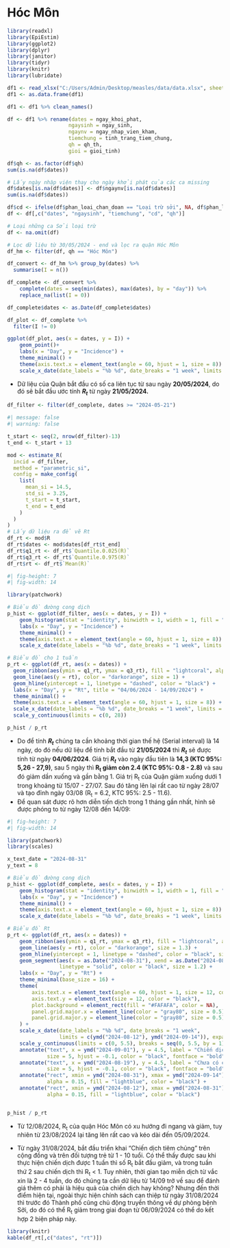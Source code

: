# Hóc Môn

```r
library(readxl)
library(EpiEstim)
library(ggplot2)
library(dplyr)
library(janitor)
library(tidyr)
library(knitr)
library(lubridate)

df1 <- read_xlsx("C:/Users/Admin/Desktop/measles/data/data.xlsx", sheet = "data")
df1 <- as.data.frame(df1)
```

```r
df1 <- df1 %>% clean_names()

df <- df1 %>% rename(dates = ngay_khoi_phat,
                    ngaysinh = ngay_sinh,
                    ngaynv = ngay_nhap_vien_kham,
                    tiemchung = tinh_trang_tiem_chung,
                    qh = qh_th,
                    gioi = gioi_tinh)

df$qh <- as.factor(df$qh)
sum(is.na(df$dates))

# Lấy ngày nhập viện thay cho ngày khởi phát của các ca missing
df$dates[is.na(df$dates)] <- df$ngaynv[is.na(df$dates)]
sum(is.na(df$dates))
```

```r
df$cd <- ifelse(df$phan_loai_chan_doan == "Loại trừ sởi", NA, df$phan_loai_chan_doan)
df <- df[,c("dates", "ngaysinh", "tiemchung", "cd", "qh")]

# Loại những ca Sởi loại trừ
df <- na.omit(df)
```

```r
# Lọc dữ liệu từ 30/05/2024 - end và lọc ra quận Hóc Môn
df_hm <- filter(df, qh == "Hóc Môn")
```

```r
df_convert <- df_hm %>% group_by(dates) %>% 
  summarise(I = n())

df_complete <- df_convert %>%
    complete(dates = seq(min(dates), max(dates), by = "day")) %>%
    replace_na(list(I = 0))

df_complete$dates <- as.Date(df_complete$dates)
```

```r
df_plot <- df_complete %>% 
  filter(I != 0)

ggplot(df_plot, aes(x = dates, y = I)) +
    geom_point()+
    labs(x = "Day", y = "Incidence") +
    theme_minimal() +
    theme(axis.text.x = element_text(angle = 60, hjust = 1, size = 8)) + 
    scale_x_date(date_labels = "%b %d", date_breaks = "1 week", limits = c(ymd(min(df_complete$dates)), ymd(max(df_complete$dates))))
```

-   Dữ liệu của Quận bắt đầu có số ca liên tục từ sau ngày **20/05/2024**, do đó sẽ bắt đầu ước tính ***R~t~*** từ ngày **21/05/2024.**

```r
df_filter <- filter(df_complete, dates >= "2024-05-21")
```

```r
#| message: false
#| warning: false

t_start <- seq(2, nrow(df_filter)-13)
t_end <- t_start + 13

mod <- estimate_R(
  incid = df_filter, 
  method = "parametric_si", 
  config = make_config(
    list(
      mean_si = 14.5, 
      std_si = 3.25,
      t_start = t_start,
      t_end = t_end
    )
  )
)
# Lấy dữ liệu ra để vẽ Rt
df_rt <- mod$R
df_rt$dates <- mod$dates[df_rt$t_end]
df_rt$q1_rt <- df_rt$`Quantile.0.025(R)`
df_rt$q3_rt <- df_rt$`Quantile.0.975(R)`
df_rt$rt <- df_rt$`Mean(R)`
```

```r
#| fig-height: 7
#| fig-width: 14

library(patchwork)

# Biểu đồ đường cong dịch
p_hist <- ggplot(df_filter, aes(x = dates, y = I)) +
    geom_histogram(stat = "identity", binwidth = 1, width = 1, fill = "lightgrey", color = "black") +
    labs(x = "Day", y = "Incidence") +
    theme_minimal() +
    theme(axis.text.x = element_text(angle = 60, hjust = 1, size = 8)) + 
    scale_x_date(date_labels = "%b %d", date_breaks = "1 week", limits = c(ymd("2024-05-21"), ymd("2024-09-14")))

# Biểu đồ cho 1 tuần
p_rt <- ggplot(df_rt, aes(x = dates)) +
  geom_ribbon(aes(ymin = q1_rt, ymax = q3_rt), fill = "lightcoral", alpha = 0.3, size = 1) + 
  geom_line(aes(y = rt), color = "darkorange", size = 1) +
  geom_hline(yintercept = 1, linetype = "dashed", color = "black") + 
  labs(x = "Day", y = "Rt", title = "04/06/2024 - 14/09/2024") +
  theme_minimal() +
  theme(axis.text.x = element_text(angle = 60, hjust = 1, size = 8)) +
  scale_x_date(date_labels = "%b %d", date_breaks = "1 week", limits = c(ymd("2024-05-21"), ymd("2024-09-14"))) +
  scale_y_continuous(limits = c(0, 28))

p_hist / p_rt
```

-   Do để tính ***R~t~*** chúng ta cần khoảng thời gian thế hệ (Serial interval) là 14 ngày, do đó nếu dữ liệu để tính bắt đầu từ **21/05/2024** thì ***R~t~*** sẽ được tính từ ngày **04/06/2024**. Giá trị ***R~t~*** vào ngày đầu tiên là **14,3 (KTC 95%: 5,26 - 27,9)**, sau 5 ngày thì **R~t~ giảm còn 2.4 (KTC 95%: 0.8 - 2.8)** và sau đó giảm dần xuống và gần bằng 1. Giá trị R~t~ của Quận giảm xuống dưới 1 trong khoảng từ 15/07 - 27/07. Sau đó tăng lên lại rất cao từ ngày 28/07 và tạo đỉnh ngày 03/08 (R~t~ = 6.2, KTC 95%: 2.5 - 11.6).
-   Để quan sát được rõ hơn diễn tiến dịch trong 1 tháng gần nhất, hình sẽ được phóng to từ ngày 12/08 đến 14/09:

```r
#| fig-height: 7
#| fig-width: 14

library(patchwork)
library(scales)

x_text_date = "2024-08-31"
y_text = 8

# Biểu đồ đường cong dịch
p_hist <- ggplot(df_complete, aes(x = dates, y = I)) +
    geom_histogram(stat = "identity", binwidth = 1, width = 1, fill = "lightgrey", color = "black") +
    labs(x = "Day", y = "Incidence") +
    theme_minimal() +
    theme(axis.text.x = element_text(angle = 60, hjust = 1, size = 8)) + 
    scale_x_date(date_labels = "%b %d", date_breaks = "1 week", limits = c(ymd("2024-08-12"), ymd("2024-09-14")))

# Biểu đồ Rt
p_rt <- ggplot(df_rt, aes(x = dates)) +
    geom_ribbon(aes(ymin = q1_rt, ymax = q3_rt), fill = "lightcoral", alpha = 0.4) + 
    geom_line(aes(y = rt), color = "darkorange", size = 1.3) +  
    geom_hline(yintercept = 1, linetype = "dashed", color = "black", size = 0.8) + 
    geom_segment(aes(x = as.Date("2024-08-31"), xend = as.Date("2024-08-31"), y = 5, yend = 0),
                 linetype = "solid", color = "black", size = 1.2) +  
    labs(x = "Day", y = "Rt") +
    theme_minimal(base_size = 16) +  
    theme(
        axis.text.x = element_text(angle = 60, hjust = 1, size = 12, color = "black"),
        axis.text.y = element_text(size = 12, color = "black"),
        plot.background = element_rect(fill = "#FAFAFA", color = NA),
        panel.grid.major.x = element_line(color = "gray80", size = 0.5),
        panel.grid.major.y = element_line(color = "gray80", size = 0.5)
    ) +
    scale_x_date(date_labels = "%b %d", date_breaks = "1 week", 
                 limits = c(ymd("2024-08-12"), ymd("2024-09-14")), expand = c(0.01, 0.01)) +
    scale_y_continuous(limits = c(0, 5.5), breaks = seq(0, 5.5, by = 1)) +
    annotate("text", x = ymd("2024-09-01"), y = 4.5, label = "Chiến dịch tiêm chủng", 
             size = 5, hjust = -0.1, color = "black", fontface = "bold") +
    annotate("text", x = ymd("2024-08-19"), y = 4.5, label = "Chưa có can thiệp", 
             size = 5, hjust = -0.1, color = "black", fontface = "bold") +
    annotate("rect", xmin = ymd("2024-08-31"), xmax = ymd("2024-09-14"), ymin = 4, ymax = 5,
             alpha = 0.15, fill = "lightblue", color = "black") +
    annotate("rect", xmin = ymd("2024-08-12"), xmax = ymd("2024-08-31"), ymin = 4, ymax = 5, 
             alpha = 0.15, fill = "lightblue", color = "black")


p_hist / p_rt
```

-   Từ 12/08/2024, R~t~ của quận Hóc Môn có xu hướng đi ngang và giảm, tuy nhiên từ 23/08/2024 lại tăng lên rất cao và kéo dài đến 05/09/2024.

-   Từ ngày 31/08/2024, bắt đầu triển khai "Chiến dịch tiêm chủng" trên cộng đồng và trên đối tượng trẻ từ 1 - 10 tuổi. Có thể thấy được sau khi thực hiện chiến dịch được 1 tuần thì số R~t~ bắt đầu giảm, và trong tuần thứ 2 sau chiến dịch thì R~t~ \< 1. Tuy nhiên, thời gian tạo miễn dịch từ vắc xin là 2 - 4 tuần, do đó chúng ta cần dữ liệu từ 14/09 trở về sau để đánh giá thêm có phải là hiệu quả của chiến dịch hay không? Nhưng đến thời điểm hiện tại, ngoài thực hiện chính sách can thiệp từ ngày 31/08/2024 thì trước đó Thành phố cũng chủ động truyền thông về dự phòng bệnh Sởi, do đó có thể R~t~ giảm trong giai đoạn từ 06/09/2024 có thể do kết hợp 2 biện pháp này.

```r
library(knitr)
kable(df_rt[,c("dates", "rt")])
```

